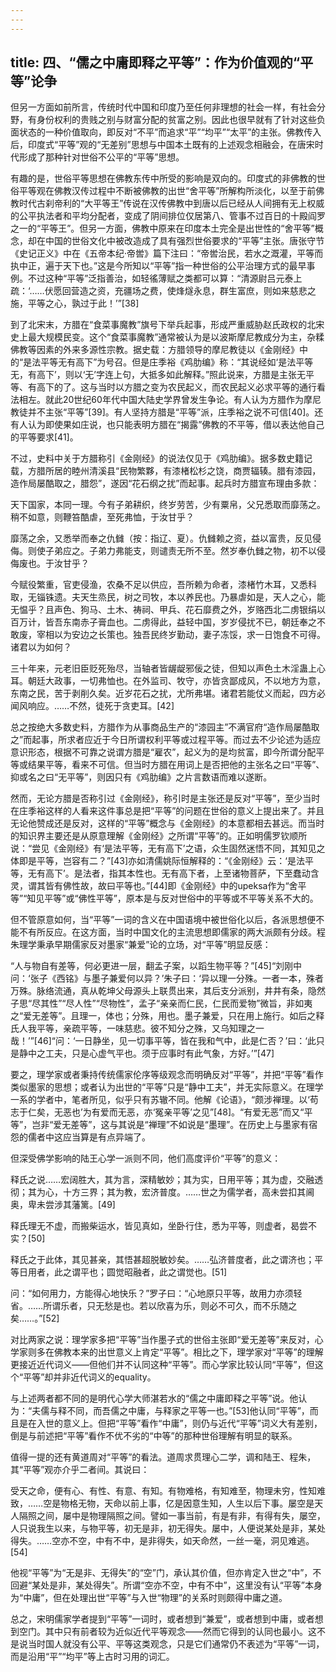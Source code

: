 ```yaml
---
---
---
```

title: 四、“儒之中庸即释之平等”：作为价值观的“平等”论争
---




但另一方面如前所言，传统时代中国和印度乃至任何非理想的社会一样，有社会分野，有身份权利的贵贱之别与财富分配的贫富之别。因此也很早就有了针对这些负面状态的一种价值取向，即反对“不平”而追求“平”“均平”“太平”的主张。佛教传入后，印度式“平等”观的“无差别”思想与中国本土既有的上述观念相融会，在唐宋时代形成了那种针对世俗不公平的“平等”思想。

有趣的是，世俗平等思想在佛教东传中所受的影响是双向的。印度式的非佛教的世俗平等观在佛教汉传过程中不断被佛教的出世“舍平等”所解构所淡化，以至于前佛教时代古刹帝利的“大平等王”传说在汉传佛教中到唐以后已经从人间拥有无上权威的公平执法者和平均分配者，变成了阴间排位仅居第八、管事不过百日的十殿阎罗之一的“平等王”。但另一方面，佛教中原来在印度本土完全是出世性的“舍平等”概念，却在中国的世俗文化中被改造成了具有强烈世俗要求的“平等”主张。唐张守节《史记正义》中在《五帝本纪·帝喾》篇下注曰：“帝喾治民，若水之溉灌，平等而执中正，遍于天下也。”这是今所知以“平等”指一种世俗的公平治理方式的最早事例。不过这种“平等”泛指善治，如轻徭薄赋之类都可以算：“清源尉吕元泰上疏：‘……伏愿回营造之资，充疆场之费，使烽燧永息，群生富庶，则如来慈悲之施，平等之心，孰过于此！’”[38]

到了北宋末，方腊在“食菜事魔教”旗号下举兵起事，形成严重威胁赵氏政权的北宋史上最大规模民变。这个“食菜事魔教”通常被认为是以波斯摩尼教成分为主，杂糅佛教等因素的外来多源性宗教。据史载：方腊领导的摩尼教徒以《金刚经》中的“是法平等无有高下”为号召。但是庄季裕《鸡肋编》称：“其说经如‘是法平等无，有高下’，则以‘无’字连上句，大抵多如此解释。”照此说来，方腊是主张无平等、有高下的了。这与当时以方腊之变为农民起义，而农民起义必求平等的通行看法相左。就此20世纪60年代中国大陆史学界曾发生争论。有人认为方腊作为摩尼教徒并不主张“平等”[39]。有人坚持方腊是“平等”派，庄季裕之说不可信[40]。还有人认为即使果如庄说，也只能表明方腊在“揭露”佛教的不平等，借以表达他自己的平等要求[41]。

不过，史料中关于方腊称引《金刚经》的说法仅见于《鸡肋编》。据多数史籍记载，方腊所居的睦州清溪县“民物繁夥，有漆楮松杉之饶，商贾辐辏。腊有漆园，造作局屡酷取之，腊怨”，遂因“花石纲之扰”而起事。起兵时方腊宣布理由多款：


天下国家，本同一理。今有子弟耕织，终岁劳苦，少有粟帛，父兄悉取而靡荡之。稍不如意，则鞭笞酷虐，至死弗恤，于汝甘乎？


靡荡之余，又悉举而奉之仇雠（按：指辽、夏）。仇雠赖之资，益以富贵，反见侵侮。则使子弟应之。子弟力弗能支，则谴责无所不至。然岁奉仇雠之物，初不以侵侮废也。于汝甘乎？


今赋役繁重，官吏侵渔，农桑不足以供应，吾所赖为命者，漆楮竹木耳，又悉科取，无锱铢遗。夫天生烝民，树之司牧，本以养民也。乃暴虐如是，天人之心，能无愠乎？且声色、狗马、土木、祷祠、甲兵、花石靡费之外，岁赂西北二虏银绢以百万计，皆吾东南赤子膏血也。二虏得此，益轻中国，岁岁侵扰不已，朝廷奉之不敢废，宰相以为安边之长策也。独吾民终岁勤动，妻子冻馁，求一日饱食不可得。诸君以为如何？


三十年来，元老旧臣贬死殆尽，当轴者皆龌龊邪佞之徒，但知以声色土木淫蛊上心耳。朝廷大政事，一切弗恤也。在外监司、牧守，亦皆贪鄙成风，不以地方为意，东南之民，苦于剥削久矣。近岁花石之扰，尤所弗堪。诸君若能仗义而起，四方必闻风响应。……不然，徒死于贪吏耳。[42]


总之按绝大多数史料，方腊作为从事商品生产的“漆园主”不满官府“造作局屡酷取之”而起事，所求者应近于今日所谓权利平等或过程平等。而过去不少论述为适应意识形态，根据不可靠之说谓方腊是“雇农”，起义为的是均贫富，即今所谓分配平等或结果平等，看来不可信。但当时方腊在用词上是否把他的主张名之曰“平等”、抑或名之曰“无平等”，则因只有《鸡肋编》之片言数语而难以遂断。

然而，无论方腊是否称引过《金刚经》，称引时是主张还是反对“平等”，至少当时在庄季裕这样的人看来这件事总是把“平等”的问题在世俗的意义上提出来了。并且无论他赞成还是反对，这样的“平等”概念与《金刚经》的本意都相去甚远。而当时的知识界主要还是从原意理解《金刚经》之所谓“平等”的。正如明儒罗钦顺所说：“尝见《金刚经》有‘是法平等，无有高下’之语，众生固然迷悟不同，其知见之体即是平等，岂容有二？”[43]亦如清儒姚际恒解释的：“《金刚经》云：‘是法平等，无有高下’。是法者，指其本性也。无有高下者，上至诸物菩萨，下至蠢动含灵，谓其皆有佛性故，故曰平等也。”[44]即《金刚经》中的upeksa作为“舍平等”“知见平等”或“佛性平等”，原本是与反对世俗中的平等或不平等关系不大的。

但不管原意如何，当“平等”一词的含义在中国语境中被世俗化以后，各派思想便不能不有所反应。在这方面，当时中国文化的主流思想即儒家的两大派颇有分歧。程朱理学秉承早期儒家反对墨家“兼爱”论的立场，对“平等”明显反感：


“人与物自有差等，何必更进一层，翻孟子案，以蹈生物平等？”[45]“刘刚中问：‘张子《西铭》与墨子兼爱何以异？’朱子曰：‘异以理一分殊。一者一本，殊者万殊。脉络流通，真从乾坤父母源头上联贯出来，其后支分派别，井井有条，隐然子思“尽其性”“尽人性”“尽物性”，孟子“亲亲而仁民，仁民而爱物”微旨，非如夷之“爱无差等”。且理一，体也；分殊，用也。墨子兼爱，只在用上施行。如后之释氏人我平等，亲疏平等，一味慈悲。彼不知分之殊，又乌知理之一哉！’”[46]“问：‘一日静坐，见一切事平等，皆在我和气中，此是仁否？’曰：‘此只是静中之工夫，只是心虚气平也。须于应事时有此气象，方好。’”[47]


要之，理学家或者秉持传统儒家伦序等级观念而明确反对“平等”，并把“平等”看作类似墨家的思想；或者认为出世的“平等”只是“静中工夫”，并无实际意义。在理学一系的学者中，笔者所见，似乎只有苏辙不同。他解《论语》，“颇涉禅理。以‘苟志于仁矣，无恶也’为有爱而无恶，亦‘冤亲平等’之见”[48]。“有爱无恶”而又“平等”，岂非“爱无差等”，这与其说是“禅理”不如说是“墨理”。在历史上与墨家有宿怨的儒者中这应当算是有点异端了。

但深受佛学影响的陆王心学一派则不同，他们高度评价“平等”的意义：


释氏之说……宏阔胜大，其为言，深精敏妙；其为实，日用平等；其为虚，交融透彻；其为心，十方三界；其为教，宏济普度。……世之为儒学者，高未尝扣其阃奥，卑未尝涉其藩篱。[49]


释氏理无不虚，而搬柴运水，皆见真如，坐卧行住，悉为平等，则虚者，曷尝不实？[50]


释氏之于此体，其见甚亲，其悟甚超脱敏妙矣。……弘济普度者，此之谓济也；平等日用者，此之谓平也；圆觉昭融者，此之谓觉也。[51]


问：“如何用力，方能得心地快乐？”罗子曰：“心地原只平等，故用力亦须轻省。……所谓乐者，只无愁是也。若以欣喜为乐，则必不可久，而不乐随之矣……。”[52]


对比两家之说：理学家多把“平等”当作墨子式的世俗主张即“爱无差等”来反对，心学家则多在佛教本来的出世意义上肯定“平等”。相比之下，理学家对“平等”的理解更接近近代词义——但他们并不认同这种“平等”。而心学家比较认同“平等”，但这个“平等”却并非近代词义的equality。

与上述两者都不同的是明代心学大师湛若水的“儒之中庸即释之平等”说。他认为：“夫儒与释不同，而吾儒之中庸，与释家之平等一也。”[53]他认同“平等”，而且是在入世的意义上。但把“平等”看作“中庸”，则仍与近代“平等”词义大有差别，倒是与前述把“平等”看作不优不劣的“中等”的那种世俗理解有明显的联系。

值得一提的还有黄道周对“平等”的看法。道周求贯理心二学，调和陆王、程朱，其“平等”观亦介乎二者间。其说曰：


受天之命，便有心、有性、有意、有知。有物难格，有知难至，物理未穷，性知难致，……空是物格无物，天命以前上事，亿是因意生知，人生以后下事。屡空是天人隔照之间，屡中是物理隔照之间。譬如一事当前，有是有非，有得有失，屡空，人只说我生以来，与物平等，初无是非，初无得失。屡中，人便说某处是非，某处得失。……空亦不空，中有不中，是非得失，如天命然，一丝一毫，洞见难逃。[54]


他视“平等”为“无是非、无得失”的“空”门，承认其价值，但亦肯定入世之“中”，不回避“某处是非，某处得失”。所谓“空亦不空，中有不中”，这里没有认“平等”本身为“中庸”，但在处理出世“平等”与入世“物理”的关系时则颇得中庸之道。

总之，宋明儒家学者提到“平等”一词时，或者想到“兼爱”，或者想到中庸，或者想到空门。其中只有前者较为近似近代平等观念——然而它得到的认同也最小。这不是说当时国人就没有公平、平等这类观念，只是它们通常仍不表述为“平等”一词，而是沿用“平”“均平”等上古时习用的词汇。